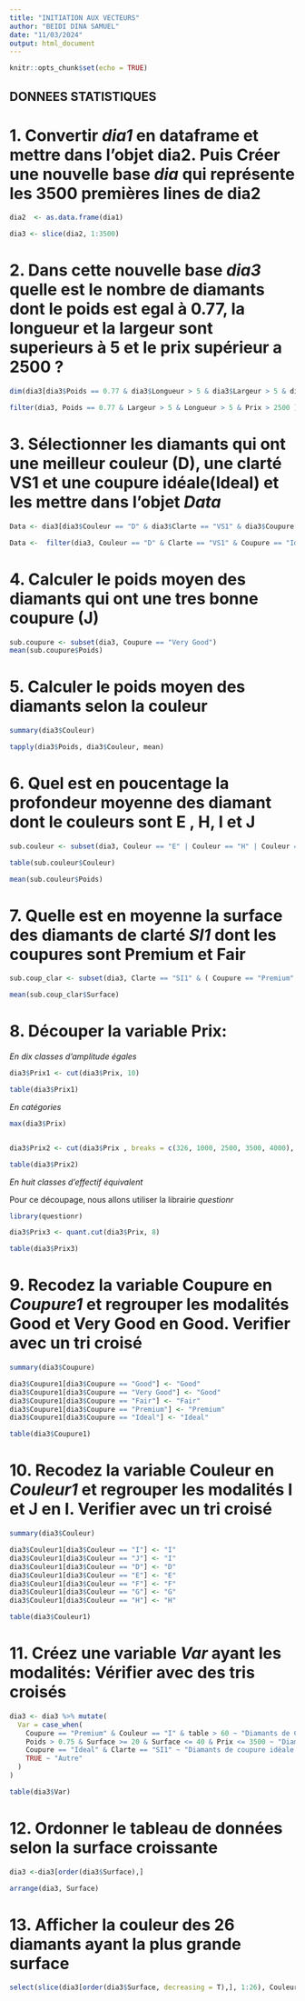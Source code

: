```yaml
---
title: "INITIATION AUX VECTEURS"
author: "BEIDI DINA SAMUEL"
date: "11/03/2024"
output: html_document
---
```


```r
knitr::opts_chunk$set(echo = TRUE)
```
## DONNEES STATISTIQUES
# 1. Convertir _dia1_ en dataframe et mettre dans l'objet dia2. Puis Créer une nouvelle base _dia_ qui représente les 3500 premières lines de dia2
```r

dia2  <- as.data.frame(dia1)

dia3 <- slice(dia2, 1:3500)

```


# 2. Dans cette nouvelle base _dia3_ quelle est le nombre de diamants dont le poids est egal à 0.77, la longueur et la largeur sont superieurs à 5 et le prix supérieur a 2500 ?

```r

dim(dia3[dia3$Poids == 0.77 & dia3$Longueur > 5 & dia3$Largeur > 5 & dia3$Prix > 2500 ,])

filter(dia3, Poids == 0.77 & Largeur > 5 & Longueur > 5 & Prix > 2500 )

```

# 3. Sélectionner les diamants qui ont une meilleur couleur (D), une clarté VS1 et une coupure idéale(Ideal) et les mettre dans l'objet _Data_

```r

Data <- dia3[dia3$Couleur == "D" & dia3$Clarte == "VS1" & dia3$Coupure == "Ideal" ,]

Data <-  filter(dia3, Couleur == "D" & Clarte == "VS1" & Coupure == "Ideal" )

```


# 4. Calculer le poids moyen des diamants qui ont une tres bonne coupure (J)

```r
sub.coupure <- subset(dia3, Coupure == "Very Good")
mean(sub.coupure$Poids)

```


# 5. Calculer le poids moyen des diamants selon la couleur

```r

summary(dia3$Couleur)

tapply(dia3$Poids, dia3$Couleur, mean)
```


# 6. Quel est en poucentage la profondeur moyenne des diamant  dont le couleurs sont E , H, I et J 

```r

sub.couleur <- subset(dia3, Couleur == "E" | Couleur == "H" | Couleur == "I" | Couleur == "J")

table(sub.couleur$Couleur)

mean(sub.couleur$Poids)
```


# 7. Quelle est en moyenne la surface des diamants de clarté _SI1_ dont les coupures sont Premium et Fair

```r

sub.coup_clar <- subset(dia3, Clarte == "SI1" & ( Coupure == "Premium" | Coupure == "Fair"))

mean(sub.coup_clar$Surface)

```


# 8. Découper la variable Prix:

_En dix classes d'amplitude égales_

```r

dia3$Prix1 <- cut(dia3$Prix, 10)

table(dia3$Prix1)
```

_En catégories_

```r

max(dia3$Prix)


dia3$Prix2 <- cut(dia3$Prix , breaks = c(326, 1000, 2500, 3500, 4000), include.lowest = T, labels = c("de 326 à 1000", "de 1000 à 2500", "de 2500 à 3500", "plus de 3500"))

table(dia3$Prix2)
```

_En huit classes d'effectif équivalent_

Pour ce découpage, nous allons utiliser la librairie _questionr_ 

```r

library(questionr)

dia3$Prix3 <- quant.cut(dia3$Prix, 8)

table(dia3$Prix3)

```


# 9. Recodez la variable Coupure en _Coupure1_ et regrouper les modalités Good et Very Good en Good. Verifier avec un tri croisé

```r

summary(dia3$Coupure)

dia3$Coupure1[dia3$Coupure == "Good"] <- "Good"
dia3$Coupure1[dia3$Coupure == "Very Good"] <- "Good"
dia3$Coupure1[dia3$Coupure == "Fair"] <- "Fair"
dia3$Coupure1[dia3$Coupure == "Premium"] <- "Premium"
dia3$Coupure1[dia3$Coupure == "Ideal"] <- "Ideal"

table(dia3$Coupure1)

```

# 10. Recodez la variable Couleur en _Couleur1_ et regrouper les modalités I et J en I. Verifier avec un tri croisé

```r

summary(dia3$Couleur)

dia3$Couleur1[dia3$Couleur == "I"] <- "I"
dia3$Couleur1[dia3$Couleur == "J"] <- "I"
dia3$Couleur1[dia3$Couleur == "D"] <- "D"
dia3$Couleur1[dia3$Couleur == "E"] <- "E"
dia3$Couleur1[dia3$Couleur == "F"] <- "F"
dia3$Couleur1[dia3$Couleur == "G"] <- "G"
dia3$Couleur1[dia3$Couleur == "H"] <- "H"

table(dia3$Couleur1)

```


# 11. Créez une variable _Var_ ayant les modalités:  Vérifier avec des tris croisés


```r

dia3 <- dia3 %>% mutate(
  Var = case_when(
    Coupure == "Premium" & Couleur == "I" & table > 60 ~ "Diamants de Coupure Premium de Couleur I et de table superieure à 60",
    Poids > 0.75 & Surface >= 20 & Surface <= 40 & Prix <= 3500 ~ "Diamants de poids superieur à 0,75 de surface comprise entre 20 et 40 et de prix inférieur ou egal a 3500",
    Coupure == "Ideal" & Clarte == "SI1" ~ "Diamants de coupure idéale et de clarte SI1",
    TRUE ~ "Autre"
  )
)

table(dia3$Var)

```


# 12. Ordonner le tableau de données selon la surface croissante

```r

dia3 <-dia3[order(dia3$Surface),]

arrange(dia3, Surface)

```


# 13. Afficher la couleur des 26 diamants ayant la plus grande surface

```r

select(slice(dia3[order(dia3$Surface, decreasing = T),], 1:26), Couleur)

```